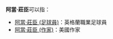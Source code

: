 '''阿當·莊臣'''可以指：

*[[阿當·莊臣_(足球員)|阿當·莊臣 (足球員)]]：英格蘭職業足球員
*[[阿當·莊臣_(作家)|阿當·莊臣 (作家)]]：美國作家

{{disambig|cat=四字人名消歧义}}
